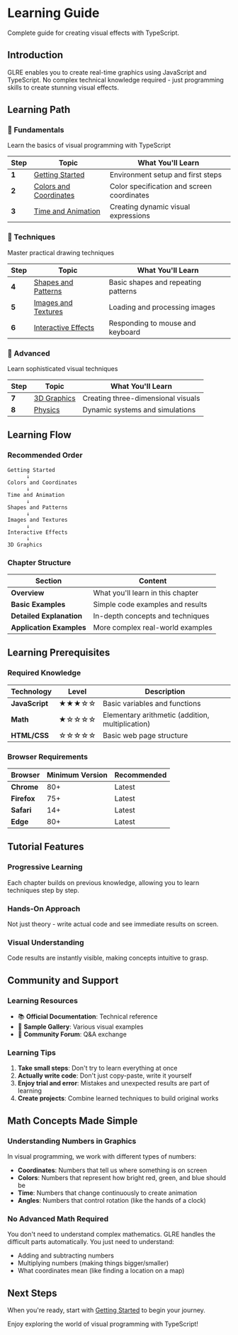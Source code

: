 # Learning Guide

Complete guide for creating visual effects with TypeScript.

## Introduction

GLRE enables you to create real-time graphics using JavaScript and TypeScript.
No complex technical knowledge required - just programming skills to create stunning visual effects.

## Learning Path

### 🌱 Fundamentals

Learn the basics of visual programming with TypeScript

| Step  | Topic                                                           | What You'll Learn                          |
| ----- | --------------------------------------------------------------- | ------------------------------------------ |
| **1** | [Getting Started](fundamentals/01-getting-started.md)           | Environment setup and first steps          |
| **2** | [Colors and Coordinates](fundamentals/02-colors-coordinates.md) | Color specification and screen coordinates |
| **3** | [Time and Animation](fundamentals/03-time-animation.md)         | Creating dynamic visual expressions        |

### 🎨 Techniques

Master practical drawing techniques

| Step  | Topic                                                       | What You'll Learn                   |
| ----- | ----------------------------------------------------------- | ----------------------------------- |
| **4** | [Shapes and Patterns](techniques/04-shapes-patterns.md)     | Basic shapes and repeating patterns |
| **5** | [Images and Textures](techniques/05-images-textures.md)     | Loading and processing images       |
| **6** | [Interactive Effects](techniques/06-interactive-effects.md) | Responding to mouse and keyboard    |

### 🚀 Advanced

Learn sophisticated visual techniques

| Step  | Topic            | What You'll Learn                  |
| ----- | ---------------- | ---------------------------------- |
| **7** | [3D Graphics](#) | Creating three-dimensional visuals |
| **8** | [Physics](#)     | Dynamic systems and simulations    |

## Learning Flow

### Recommended Order

```
Getting Started
      ↓
Colors and Coordinates
      ↓
Time and Animation
      ↓
Shapes and Patterns
      ↓
Images and Textures
      ↓
Interactive Effects
      ↓
3D Graphics
```

### Chapter Structure

| Section                  | Content                           |
| ------------------------ | --------------------------------- |
| **Overview**             | What you'll learn in this chapter |
| **Basic Examples**       | Simple code examples and results  |
| **Detailed Explanation** | In-depth concepts and techniques  |
| **Application Examples** | More complex real-world examples  |

## Learning Prerequisites

### Required Knowledge

| Technology     | Level | Description                                      |
| -------------- | ----- | ------------------------------------------------ |
| **JavaScript** | ★★★☆☆ | Basic variables and functions                    |
| **Math**       | ★☆☆☆☆ | Elementary arithmetic (addition, multiplication) |
| **HTML/CSS**   | ☆☆☆☆☆ | Basic web page structure                         |

### Browser Requirements

| Browser     | Minimum Version | Recommended |
| ----------- | --------------- | ----------- |
| **Chrome**  | 80+             | Latest      |
| **Firefox** | 75+             | Latest      |
| **Safari**  | 14+             | Latest      |
| **Edge**    | 80+             | Latest      |

## Tutorial Features

### Progressive Learning

Each chapter builds on previous knowledge, allowing you to learn techniques step by step.

### Hands-On Approach

Not just theory - write actual code and see immediate results on screen.

### Visual Understanding

Code results are instantly visible, making concepts intuitive to grasp.

## Community and Support

### Learning Resources

- 📚 **Official Documentation**: Technical reference
- 🎨 **Sample Gallery**: Various visual examples
- 💬 **Community Forum**: Q&A exchange

### Learning Tips

1. **Take small steps**: Don't try to learn everything at once
2. **Actually write code**: Don't just copy-paste, write it yourself
3. **Enjoy trial and error**: Mistakes and unexpected results are part of learning
4. **Create projects**: Combine learned techniques to build original works

## Math Concepts Made Simple

### Understanding Numbers in Graphics

In visual programming, we work with different types of numbers:

- **Coordinates**: Numbers that tell us where something is on screen
- **Colors**: Numbers that represent how bright red, green, and blue should be
- **Time**: Numbers that change continuously to create animation
- **Angles**: Numbers that control rotation (like the hands of a clock)

### No Advanced Math Required

You don't need to understand complex mathematics. GLRE handles the difficult parts automatically. You just need to understand:

- Adding and subtracting numbers
- Multiplying numbers (making things bigger/smaller)
- What coordinates mean (like finding a location on a map)

## Next Steps

When you're ready, start with [Getting Started](fundamentals/01-getting-started.md) to begin your journey.

Enjoy exploring the world of visual programming with TypeScript!
